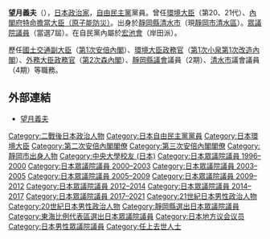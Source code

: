 {{Infobox Officeholder
| name  = 望月 義夫
| original_name = 
| native_name_lang = 
| image = Yoshio Mochizuki.jpg
| imagesize = 
| country = {{JPN}}
| office = {{JPN}}第20、21任[[環境大臣|環境大臣]]<br />第4、5任{{link-ja|內閣府特命擔當大臣（原子能防災擔當）|内閣府特命担当大臣（原子力防災担当）|內閣府特命擔當大臣<br />（原子能防災）}}
| term_start = 2014年9月3日
| term_end = 2015年10月7日
| primeminister = [[安倍晉三|安倍晉三]]
| predecessor = [[石原伸晃|石原伸晃]]
| successor = [[丸川珠代|丸川珠代]]
| office2 = {{JPN}}[[眾議院_(日本)|眾議院議員]]
|term_start2  = 2011年1月24日
|term_end2   = {{box|2019年12月19日}}
|predecessor2 = {{link-ja|田村謙治|田村謙治}}
|successor2   = {{link-ja|深澤陽一|深澤陽一}}（補選）
|constituency2= {{Plainlist|
* [[比例東海區|比例東海區]]（2011-2012）
* [[靜岡縣第4區|靜岡縣第4區]]（2012-2019）}}
|term_start3  = 1996年10月21日
|term_end3   = 2009年7月21日
|predecessor3 = 新設選區
|successor3   = {{link-ja|田村謙治|田村謙治}}
|constituency3= [[靜岡縣第4區|靜岡縣第4區]]
| office4= {{flagicon|Shizuoka}}[[靜岡縣|靜岡縣]]議會議員
|term_start4  = 1991年
|term_end4   = 1996年
|constituency4=
| office5= [[File:Flag_of_Shimizu_City,_Shizuoka.svg|25px]]靜岡縣[[清水市|清水市]]議會議員
|term_start5  = 1975年
|term_end5   = 1991年
|birth_date = {{birth date|1947|5|2}}
|birth_place = {{JPN}}[[靜岡縣|靜岡縣]][[清水市|清水市]]<br />（現[[靜岡市|靜岡市]][[清水區_(日本)|清水區]]）
|death_date = {{death date and age|2019|12|19|1947|5|2}}
|death_place = {{JPN}}靜岡縣靜岡市清水區
|native_place = 
|parents = 
|relatives = 
|spouse = 
|party = （[[無黨籍|無黨籍]]→）<br />[[自由民主黨_(日本)|自由民主黨]]
|alma_mater   = [[中央大學_(日本)|中央大學]]法學部
|website      = [https://www.m-yoshio.com/ 官方網站]
}}
'''望月義夫'''（{{bd|1947年|5月2日|2019年|12月19日|Mochizuki Yoshio}}），[[日本|日本]][[政治家|政治家]]，[[自由民主黨_(日本)|自由民主黨]]黨員。曾任[[環境大臣|環境大臣]]（第20、21代）、[[內閣府特命擔當大臣（原子能防災擔當）|內閣府特命擔當大臣（原子能防災）]]。出身於[[靜岡縣|靜岡縣]][[清水市|清水市]]（現[[靜岡市|靜岡市]][[清水區_(日本)|清水區]]）。[[眾議院_(日本)|眾議院議員]]（當選7屆）。在自民黨內屬於[[宏池會|宏池會]]（岸田派）。

歷任[[國土交通副大臣|國土交通副大臣]]（[[第1次安倍內閣|第1次安倍內閣]]）、[[環境大臣政務官|環境大臣政務官]]（[[第1次小泉內閣_(第1次改造)|第1次小泉第1次改造內閣]]）、[[外務大臣政務官|外務大臣政務官]]（[[第2次森內閣_(中央省廳再編)|第2次森內閣]]）、[[靜岡縣議會|靜岡縣議會]]議員（2期）、[[清水市|清水市]]議會議員（4期）等職務。

== 外部連結 ==
* [https://web.archive.org/web/20141217162637/http://m-yoshio.com/ 望月義夫]

{{start box}}
{{s-par}}
{{Succession box
| title  = {{flagicon|JPN}} [[國土交通委員会|眾議院國土交通委員長]]
| years  = 2008年—2009年
| before = [[竹本直一|竹本直一]]
| after  = [[川內博史|川內博史]]
}}
{{s-off}}
{{succession box 
| title  = {{Flagicon|日本}} [[環境大臣|環境大臣]] 
| before = [[石原伸晃|石原伸晃]]
| years  = 第20、21代：2014年—2015年
| after  = [[丸川珠代|丸川珠代]]
}}
{{Succession box
| title  = {{flagicon|JPN}} [[特命擔當大臣|特命擔當大臣]]（[[內閣府特命擔當大臣（原子能防災擔當）|原子能防災]]）
| years  = 第4代：2014年—2015年
| before = [[石原伸晃|石原伸晃]]
| after  = [[丸川珠代|丸川珠代]]
}}
{{Succession box
| title  = {{flagicon|JPN}} [[國土交通副大臣|國土交通副大臣]]<br /><small>與[[渡邊具能|渡邊具能]]一起</small>
| years  = 2006年—2007年
| before = [[江崎鐵磨|江崎鐵磨]]<br />[[松村龍二|松村龍二]]
| after  = [[平井卓也|平井卓也]]<br />[[松島綠|松島綠]]
}}
{{Succession box
| title  = {{flagicon|JPN}} [[環境大臣政務官|環境大臣政務官]]
| years  = 2002年—2003年
| before = [[奥谷通|奥谷通]]
| after  = [[砂田圭佑|砂田圭佑]]
}}
{{Succession box
| title  = {{flagicon|JPN}} [[外務大臣政務官|外務大臣政務官]]<br /><small>與[[櫻田義孝|櫻田義孝]]、[[丸谷佳織|丸谷佳織]]一起</small>
| years  = 2001年
| before = （創設）
| after  = [[丸谷佳織|丸谷佳織]]、[[小島敏男|小島敏男]]、[[山口泰明|山口泰明]]
}}
{{end box}}

{{環境大臣}}
{{第二次安倍內閣}}
{{第三次安倍內閣}}

{{DEFAULTSORT:Mochizuki Yoshio}}
[[Category:二戰後日本政治人物|Category:二戰後日本政治人物]]
[[Category:日本自由民主黨黨員|Category:日本自由民主黨黨員]]
[[Category:日本環境大臣|Category:日本環境大臣]]
[[Category:第二次安倍內閣閣僚|Category:第二次安倍內閣閣僚]]
[[Category:第三次安倍內閣閣僚|Category:第三次安倍內閣閣僚]]
[[Category:靜岡市出身人物|Category:靜岡市出身人物]]
[[Category:中央大學校友_(日本)|Category:中央大學校友 (日本)]]
[[Category:日本眾議院議員_1996–2000|Category:日本眾議院議員 1996–2000]]
[[Category:日本眾議院議員_2000–2003|Category:日本眾議院議員 2000–2003]]
[[Category:日本眾議院議員_2003–2005|Category:日本眾議院議員 2003–2005]]
[[Category:日本眾議院議員_2005–2009|Category:日本眾議院議員 2005–2009]]
[[Category:日本眾議院議員_2009–2012|Category:日本眾議院議員 2009–2012]]
[[Category:日本眾議院議員_2012–2014|Category:日本眾議院議員 2012–2014]]
[[Category:日本眾議院議員_2014–2017|Category:日本眾議院議員 2014–2017]]
[[Category:日本眾議院議員_2017–2021|Category:日本眾議院議員 2017–2021]]
[[Category:21世紀日本男性政治人物|Category:21世紀日本男性政治人物]]
[[Category:20世紀日本男性政治人物|Category:20世紀日本男性政治人物]]
[[Category:靜岡縣選出日本眾議院議員|Category:靜岡縣選出日本眾議院議員]]
[[Category:東海比例代表區選出日本眾議院議員|Category:東海比例代表區選出日本眾議院議員]]
[[Category:日本地方议会议员|Category:日本地方议会议员]]
[[Category:日本男性眾議院議員|Category:日本男性眾議院議員]]
[[Category:任上去世人士|Category:任上去世人士]]